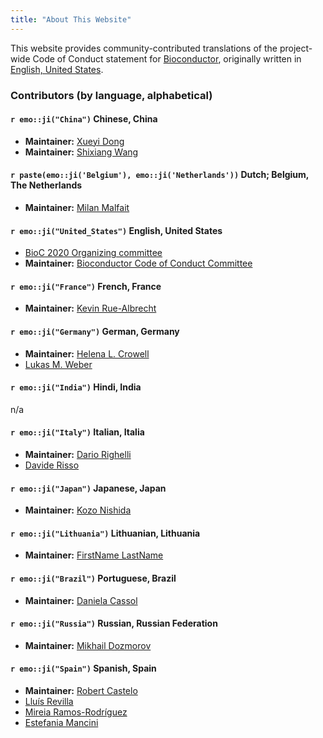 ```yaml
---
title: "About This Website"
---
```


This website provides community-contributed translations of the project-wide Code of Conduct statement for [Bioconductor](https://bioconductor.org/), originally written in [English, United States](en-US.html). 

### Contributors (by language, alphabetical)

#### `r emo::ji("China")` Chinese, China

- **Maintainer:** [Xueyi Dong](https://github.com/XueyiDong)
- **Maintainer:** [Shixiang Wang](https://github.com/ShixiangWang)

#### `r paste(emo::ji('Belgium'), emo::ji('Netherlands'))` Dutch; Belgium, The Netherlands

- **Maintainer:** [Milan Malfait](https://github.com/milanmlft)

#### `r emo::ji("United_States")` English, United States

- [BioC 2020 Organizing committee](https://bioc2020.bioconductor.org/organizers)
- **Maintainer:** [Bioconductor Code of Conduct Committee](https://www.bioconductor.org/about/code-of-conduct/)

#### `r emo::ji("France")` French, France

- **Maintainer:** [Kevin Rue-Albrecht](https://github.com/kevinrue)

#### `r emo::ji("Germany")` German, Germany

- **Maintainer:** [Helena L. Crowell](https://github.com/HelenaLC)
- [Lukas M. Weber](https://github.com/lmweber)

#### `r emo::ji("India")` Hindi, India

n/a

#### `r emo::ji("Italy")` Italian, Italia

- **Maintainer:** [Dario Righelli](https://github.com/drighelli)
- [Davide Risso](https://github.com/drisso)

#### `r emo::ji("Japan")` Japanese, Japan

- **Maintainer:** [Kozo Nishida](https://github.com/kozo2)

#### `r emo::ji("Lithuania")` Lithuanian, Lithuania

- **Maintainer:** [FirstName LastName](https://github.com/mantvydasl)

#### `r emo::ji("Brazil")` Portuguese, Brazil

- **Maintainer:** [Daniela Cassol](https://github.com/dcassol)

#### `r emo::ji("Russia")` Russian, Russian Federation

- **Maintainer:** [Mikhail Dozmorov](https://github.com/mdozmorov)

#### `r emo::ji("Spain")` Spanish, Spain

- **Maintainer:** [Robert Castelo](https://github.com/rcastelo)
- [Lluís Revilla](https://github.com/llrs)
- [Mireia Ramos-Rodríguez](https://github.com/mireia-bioinfo)
- [Estefania Mancini](https://github.com/estepi)
